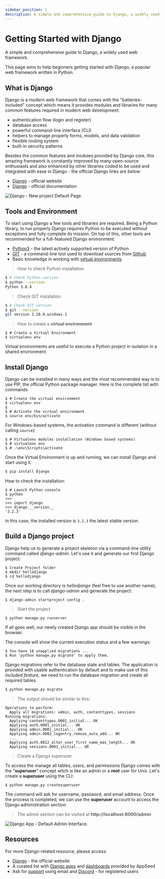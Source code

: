 ```yaml
---
sidebar_position: 1
description: A simple and comprehensive guide to Django, a widely used web framework.
---
```


# Getting Started with Django

<SubHeading>A simple and comprehensive guide to Django, a widely used web framework.</SubHeading>

This page aims to help beginners getting started with Django, a popular web framework written in Python.

## What is Django

Django is a modern web framework that comes with the "batteries-included" concept which means it provides modules and libraries for many common features required in modern web development:

- authentication flow (login and register)
- database access
- powerful command-line interface (CLI)
- helpers to manage properly forms, models, and data validation
- flexible routing system
- built-in security patterns

Besides the common features and modules provided by Django core, this amazing framework is constantly improved by many open-source enthusiasts and also enhanced by other libraries coded to be used and integrated with ease in Django - the official Django links are below:

- [Django](https://www.djangoproject.com/) - official website
- [Django](https://docs.djangoproject.com/en/3.2/) - official documentation

![Django - New project Default Page.](../../../static/assets/django-framework-cover.jpg)

## Tools and Environment

To start using Django a few tools and libraries are required. Being a Python library, to run properly Django requires Python to be executed without exceptions and fully complete its mission. On top of this, other tools are recommended for a full-featured Django environment:

- [Python3](https://www.python.org/) - the latest actively supported version of Python
- [GIT](https://git-scm.com/) - a command-line tool used to download sources from [Github](https://github.com/)
- Basic knowledge in working with [virtual environments](https://docs.python.org/3/tutorial/venv.html)

> How to check Python installation

```bash
$ # Check Python version
$ python --version
Python 3.8.4
```

> Check GIT instalation

```bash
$ # Check GIT version
$ git --version
git version 2.28.0.windows.1
```

> How to create a **virtual environment**

```
$ # Create a Virtual Environment
$ virtualenv env
```

Virtual environments are useful to execute a Python project in isolation in a shared environment.

## Install Django

Django can be installed in many ways and the most recommended way is to use PIP, the official Python package manager. Here is the complete list with commands

```
$ # Create the virtual environment
$ virtualenv env
$
$ # Activate the virtual environment
$ source env/bin/activate
```

For Windows-based systems, the activation command is different (without calling `source`):

```
$ # Virtualenv modules installation (Windows based systems)
$ # virtualenv env
$ # .\env\Scripts\activate
```

Once the Virtual Environment is up and running, we can install Django and start using it.

```bash
$ pip install Django
```

How to check the installation:

```
$ # Launch Python console
$ python
>>>
>>> import django
>>> django.__version__
'3.2.3'
```

In this case, the installed version is `3.2.3` the latest stable version.

## Build a Django project

Django help us to generate a project skeleton via a command-line utility command called _django-admin._ Let's use it and generate our first Django project:

```
$ Create Project folder
$ mkdir hellodjango
$ cd hellodjango
```

Once our working directory is _hellodjango_ (feel free to use another name), the next step is to call _django-admin_ and generate the project:

```
$ django-admin startproject config .
```

> Start the project

```
$ python manage.py runserver
```

If all goes well, our newly created Django app should be visible in the browser.

The console will show the current execution status and a few warnings:

```
$ You have 18 unapplied migrations ...
$ Run 'python manage.py migrate' to apply them.
```

Django migrations refer to the database state and tables. The application is provided with usable authentication by default and to make use of this _included feature,_ we need to run the database migration and create all required tables.

```bash
$ python manage.py migrate
```

> The output should be similar to this:

```
Operations to perform:
  Apply all migrations: admin, auth, contenttypes, sessions
Running migrations:
  Applying contenttypes.0001_initial... OK
  Applying auth.0001_initial... OK
  Applying admin.0001_initial... OK
  Applying admin.0002_logentry_remove_auto_add... OK
  ...
  Applying auth.0012_alter_user_first_name_max_length... OK
  Applying sessions.0001_initial... OK
```

> Create a Django superuser

To access the manage all tables, users, and permissions Django comes with the "**superuser**" concept witch is like an admin or a **root** user for Unix. Let's create a **superuser** using the CLI:

```
$ python manage.py createsuperuser
```

The command will ask for username, password, and email address. Once the process is completed, we can use the **superuser** account to access the Django administration section:

> The admin section can be visited at **http://localhost:8000/admin**

![Django App - Default Admin Interface.](../../../static/assets/django-first-app-admin.jpg)

## **Resources**

For more Django-related resource, please access:

- [Django](https://www.djangoproject.com/) - the official website
- A curated list with [Django apps](https://appseed.us/apps/django/) and [dashboards](https://appseed.us/admin-dashboards/django/) provided by AppSeed
- Ask for [support](https://appseed.us/support/) using email and [Discord](https://discord.gg/fZC6hup) - for registered users
